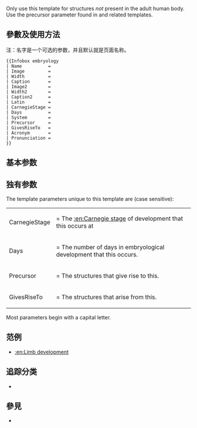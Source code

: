 {{Documentation subpage}}
<!-- Place categories where indicated at the bottom of this page and interwikis at Wikidata (see [[Wikipedia:维基数据|Wikipedia:Wikidata]]) -->
{{lua|Module:Check for unknown parameters}}

Only use this template for structures ''not'' present in the adult human body. Use the precursor parameter found in {{tl|Infobox anatomy}} and related templates.

== 參數及使用方法 ==
注：名字是一个可选的参数，并且默认就是页面名称。
<pre>
{{Infobox embryology
| Name          = 
| Image         = 
| Width         = 
| Caption       = 
| Image2        = 
| Width2        = 
| Caption2      = 
| Latin         = 
| CarnegieStage = 
| Days          = 
| System        = 
| Precursor     = 
| GivesRiseTo   = 
| Acronym       = 
| Pronunciation =
}}</pre>

==基本参数==
{{Infobox anatomy/doc/transcludetable}}

==独有参数==
The template parameters unique to this template are (case sensitive):

{|
|-
| CarnegieStage  ||= The [[:en:Carnegie stage]] of development that this occurs at 
|-
| Days ||= The number of days in embryological development that this occurs.
|-
| Precursor ||= The structures that give rise to this.
|-
| GivesRiseTo ||= The structures that arise from this.
|}
Most parameters begin with a capital letter.

== 范例 ==
* [[:en:Limb development]]

== 追踪分类 ==
* {{clc|使用過時參數的醫學信息模板}}

== 參見 ==
* {{tl|Infobox anatomy}}

<includeonly>{{Sandbox other||
<!-- 本行下加入模板的分類，跨維基連結加入Wikidata（參見[[Wikipedia:Wikidata]]） -->
[[Category:解剖學信息框模板|E]]
[[Category:使用维基数据信息的模板]]
}}</includeonly>